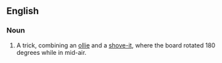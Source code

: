 ==English==

===Noun===
{{en-noun}}

# {{label|en|skateboarding}} A trick, combining an [[ollie]] and a [[shove-it]], where the board rotated 180 degrees while in mid-air.